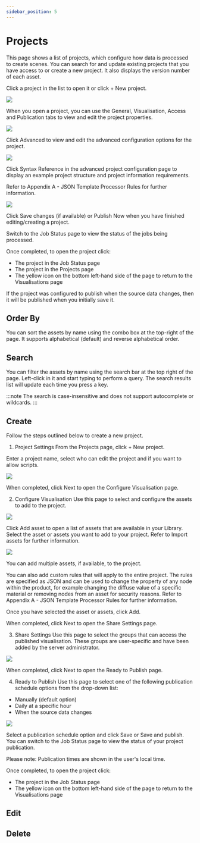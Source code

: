 ```yaml
---
sidebar_position: 5
---
```


# Projects

This page shows a list of projects, which configure how data is processed to create scenes. You can search for and update existing projects that you have access to or create a new project. It also displays the version number of each asset.

Click a project in the list to open it or click + New project. 

![](/img/virtalis-hub-and-web-viewer/projects.png)

When you open a project, you can use the General, Visualisation, Access and Publication tabs to view and edit the project properties.

![](/img/importers-and-exporters/importers/installer.png)

Click Advanced to view and edit the advanced configuration options for the project.

![](/img/importers-and-exporters/importers/installer.png)

Click Syntax Reference in the advanced project configuration page to display an example project structure and project information requirements. 

Refer to Appendix A - JSON Template Processor Rules for further information.

![](/img/importers-and-exporters/importers/installer.png)

Click Save changes (if available) or Publish Now when you have finished editing/creating a project.

Switch to the Job Status page to view the status of the jobs being processed. 

Once completed, to open the project click:

- The project in the Job Status page
- The project in the Projects page
- The yellow icon on the bottom left-hand side of the page to return to the Visualisations page

If the project was configured to publish when the source data changes, then it will be published when you initially save it.

## Order By

You can sort the assets by name using the combo box at the top-right of the page. It supports alphabetical (default) and reverse alphabetical order.

## Search

You can filter the assets by name using the search bar at the top right of the page. Left-click in it and start typing to perform a query. The search results list will update each time you press a key.

:::note
The search is case-insensitive and does not support autocomplete or wildcards.
:::

## Create

Follow the steps outlined below to create a new project.

1. Project Settings
From the Projects page, click + New project.

Enter a project name, select who can edit the project and if you want to allow scripts.

![](/img/importers-and-exporters/importers/installer.png)

When completed, click Next to open the Configure Visualisation page.

2. Configure Visualisation
Use this page to select and configure the assets to add to the project. 

![](/img/importers-and-exporters/importers/installer.png)

Click Add asset to open a list of assets that are available in your Library. Select the asset or assets you want to add to your project. Refer to Import assets for further information. 

![](/img/importers-and-exporters/importers/installer.png)

You can add multiple assets, if available, to the project. 

You can also add custom rules that will apply to the entire project. The rules are specified as JSON and can be used to change the property of any node within the product, for example changing the diffuse value of a specific material or removing nodes from an asset for security reasons. Refer to Appendix A - JSON Template Processor Rules for further information.

Once you have selected the asset or assets, click Add.

When completed, click Next to open the Share Settings page.

3. Share Settings
Use this page to select the groups that can access the published visualisation. These groups are user-specific and have been added by the server administrator. 

![](/img/importers-and-exporters/importers/installer.png)

When completed, click Next to open the Ready to Publish page.

4. Ready to Publish
Use this page to select one of the following publication schedule options from the drop-down list:

- Manually (default option)
- Daily at a specific hour
- When the source data changes

![](/img/importers-and-exporters/importers/installer.png)

Select a publication schedule option and click Save or Save and publish. You can switch to the Job Status page to view the status of your project publication. 

Please note: Publication times are shown in the user's local time.

Once completed, to open the project click:

- The project in the Job Status page
- The yellow icon on the bottom left-hand side of the page to return to the Visualisations page

## Edit

## Delete

